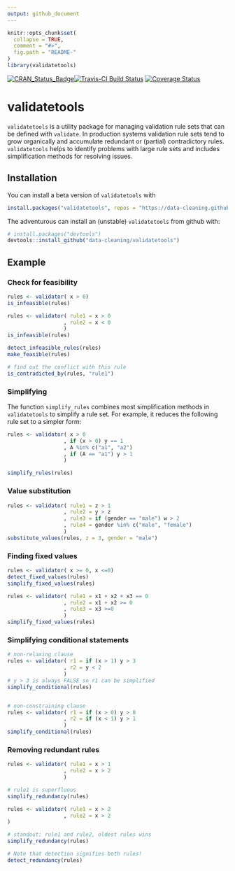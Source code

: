 ```yaml
---
output: github_document
---
```


<!-- README.md is generated from README.Rmd. Please edit that file -->

```r
knitr::opts_chunk$set(
  collapse = TRUE,
  comment = "#>",
  fig.path = "README-"
)
library(validatetools)
```

[![CRAN_Status_Badge](http://www.r-pkg.org/badges/version/validatetools)](https://cran.r-project.org/package=validatetools)[![Travis-CI Build Status](https://travis-ci.org/data-cleaning/validatetools.svg?branch=master)](https://travis-ci.org/data-cleaning/validatetools)
[![Coverage Status](https://img.shields.io/codecov/c/github/data-cleaning/validatetools/master.svg)](https://codecov.io/github/data-cleaning/validatetools?branch=master)

# validatetools

`validatetools` is a utility package for managing validation rule sets that can be defined with `validate`.
In production systems validation rule sets tend to grow organically and accumulate redundant or (partial)
contradictory rules. `validatetools` helps to identify problems with large rule sets and includes simplification
methods for resolving issues.

## Installation

You can install a beta version of `validatetools` with
``` r
install.packages("validatetools", repos = "https://data-cleaning.github.io/drat")
``` 

The adventurous can install an  (unstable) `validatetools` from github with:

``` r
# install.packages("devtools")
devtools::install_github("data-cleaning/validatetools")
```

## Example

### Check for feasibility

```r
rules <- validator( x > 0)
is_infeasible(rules)

rules <- validator( rule1 = x > 0
                  , rule2 = x < 0
                  )
is_infeasible(rules)

detect_infeasible_rules(rules)
make_feasible(rules)

# find out the conflict with this rule
is_contradicted_by(rules, "rule1")
```

### Simplifying 

The function `simplify_rules` combines most simplification methods in `validatetools` to simplify a rule set.
For example, it reduces the following rule set to a simpler form:

```r
rules <- validator( x > 0
                  , if (x > 0) y == 1
                  , A %in% c("a1", "a2")
                  , if (A == "a1") y > 1
                  )

simplify_rules(rules)
```


### Value substitution

```r
rules <- validator( rule1 = z > 1
                  , rule2 = y > z
                  , rule3 = if (gender == "male") w > 2
                  , rule4 = gender %in% c("male", "female")
                  )
substitute_values(rules, z = 3, gender = "male")
```

### Finding fixed values

```r
rules <- validator( x >= 0, x <=0)
detect_fixed_values(rules)
simplify_fixed_values(rules)

rules <- validator( rule1 = x1 + x2 + x3 == 0
                  , rule2 = x1 + x2 >= 0
                  , rule3 = x3 >=0
                  )
simplify_fixed_values(rules)
```

### Simplifying conditional statements

```r
# non-relaxing clause
rules <- validator( r1 = if (x > 1) y > 3
                  , r2 = y < 2
                  )
# y > 3 is always FALSE so r1 can be simplified
simplify_conditional(rules)


# non-constraining clause
rules <- validator( r1 = if (x > 0) y > 0
                  , r2 = if (x < 1) y > 1
                  )
simplify_conditional(rules)
```

### Removing redundant rules

```r
rules <- validator( rule1 = x > 1
                  , rule2 = x > 2
                  )

# rule1 is superfluous
simplify_redundancy(rules)

rules <- validator( rule1 = x > 2
                  , rule2 = x > 2
)

# standout: rule1 and rule2, oldest rules wins
simplify_redundancy(rules)

# Note that detection signifies both rules!
detect_redundancy(rules)
```
